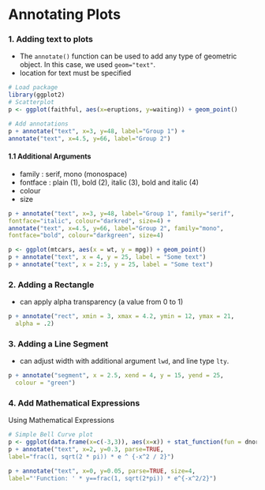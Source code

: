 Annotating Plots
========================================================

### 1. Adding text to plots
 - The `annotate()` function can be used to add any type of geometric object. In this case,
we used `geom="text"`.
- location for text must be specified
```r
# Load package
library(ggplot2)
# Scatterplot
p <- ggplot(faithful, aes(x=eruptions, y=waiting)) + geom_point()

# Add annotations
p + annotate("text", x=3, y=48, label="Group 1") +
annotate("text", x=4.5, y=66, label="Group 2")
```

#### 1.1 Additional Arguments
- family : serif, mono (monospace)
- fontface : plain (1), bold (2), italic (3), bold and italic (4)
- colour
- size

```r
p + annotate("text", x=3, y=48, label="Group 1", family="serif",
fontface="italic", colour="darkred", size=4) +
annotate("text", x=4.5, y=66, label="Group 2", family="mono",
fontface="bold", colour="darkgreen", size=4)
```

```r
p <- ggplot(mtcars, aes(x = wt, y = mpg)) + geom_point()
p + annotate("text", x = 4, y = 25, label = "Some text")
p + annotate("text", x = 2:5, y = 25, label = "Some text")

```
### 2. Adding a Rectangle
- can apply alpha transparency (a value from 0 to 1)
```r
p + annotate("rect", xmin = 3, xmax = 4.2, ymin = 12, ymax = 21,
  alpha = .2)
```

### 3. Adding a Line Segment
- can adjust width with additional argument `lwd`, and line type `lty`.
```r
p + annotate("segment", x = 2.5, xend = 4, y = 15, yend = 25,
  colour = "green")
```

### 4. Add Mathematical Expressions

Using Mathematical Expressions
```r
# Simple Bell Curve plot
p <- ggplot(data.frame(x=c(-3,3)), aes(x=x)) + stat_function(fun = dnorm)
p + annotate("text", x=2, y=0.3, parse=TRUE,
label="frac(1, sqrt(2 * pi)) * e ^ {-x^2 / 2}")
```

```r
p + annotate("text", x=0, y=0.05, parse=TRUE, size=4,
label="'Function: ' * y==frac(1, sqrt(2*pi)) * e^{-x^2/2}")
```



